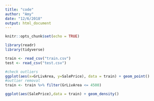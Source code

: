 ```yaml
---
title: "code"
author: "Amy"
date: "12/6/2018"
output: html_document
---
```


```r
knitr::opts_chunk$set(echo = TRUE)
```

```r
library(readr)
library(tidyverse)
```

```r
train <- read_csv("train.csv")
test <- read_csv("test.csv")
```

```r
#check outliers
ggplot(aes(x=GrLivArea, y=SalePrice), data = train) + geom_point()
#outlier removal
train <- train %>% filter(GrLivArea <= 4500)
```

```r
ggplot(aes(SalePrice),data = train) + geom_density()
```

